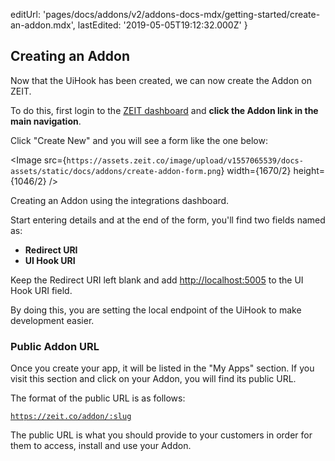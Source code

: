 
  editUrl:
    'pages/docs/addons/v2/addons-docs-mdx/getting-started/create-an-addon.mdx',
  lastEdited: '2019-05-05T19:12:32.000Z'
}

## Creating an Addon

Now that the UiHook has been created, we can now create the Addon on ZEIT.

To do this, first login to the [ZEIT dashboard](/dashboard) and **click the Addon link in the main navigation**.

Click "Create New" and you will see a form like the one below:

<Image
  src={`https://assets.zeit.co/image/upload/v1557065539/docs-assets/static/docs/addons/create-addon-form.png`}
  width={1670/2}
  height={1046/2}
/>
<Caption>Creating an Addon using the integrations dashboard.</Caption>

Start entering details and at the end of the form, you'll find two fields named as:

- **Redirect URI**
- **UI Hook URI**

Keep the Redirect URI left blank and add <http://localhost:5005> to the UI Hook URI field.

By doing this, you are setting the local endpoint of the UiHook to make development easier.

### Public Addon URL

Once you create your app, it will be listed in the "My Apps" section. If you visit this section and click on your Addon, you will find its public URL.

The format of the public URL is as follows:

<Code>https://zeit.co/addon/:slug</Code>

The public URL is what you should provide to your customers in order for them to access, install and use your Addon.
